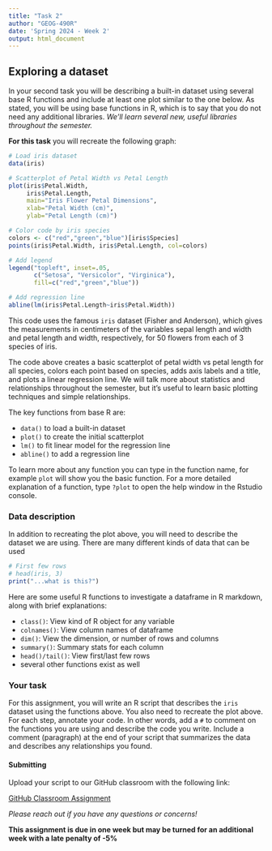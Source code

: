 ```yaml
---
title: "Task 2"
author: "GEOG-490R"
date: 'Spring 2024 - Week 2'
output: html_document
---
```

## Exploring a dataset

In your second task you will be describing a built-in dataset using several base R functions and include at least one plot similar to the one below. As stated, you will be using base functions in R, which is to say that you do not need any additional libraries. *We'll learn several new, useful libraries throughout the semester.*

**For this task** you will recreate the following graph:

```r
# Load iris dataset
data(iris)

# Scatterplot of Petal Width vs Petal Length
plot(iris$Petal.Width, 
     iris$Petal.Length,
     main="Iris Flower Petal Dimensions",
     xlab="Petal Width (cm)",
     ylab="Petal Length (cm)")

# Color code by iris species 
colors <- c("red","green","blue")[iris$Species]
points(iris$Petal.Width, iris$Petal.Length, col=colors)

# Add legend
legend("topleft", inset=.05,
       c("Setosa", "Versicolor", "Virginica"),
       fill=c("red","green","blue"))

# Add regression line 
abline(lm(iris$Petal.Length~iris$Petal.Width))
```

This code uses the famous `iris` dataset (Fisher and Anderson), which gives the measurements in centimeters of the variables sepal length and width and petal length and width, respectively, for 50 flowers from each of 3 species of iris.

The code above creates a basic scatterplot of petal width vs petal length for all species, colors each point based on species, adds axis labels and a title, and plots a linear regression line. We will talk more about statistics and relationships throughout the semester, but it's useful to learn basic plotting techniques and simple relationships.

The key functions from base R are:

- `data()` to load a built-in dataset
- `plot()` to create the initial scatterplot
- `lm()` to fit linear model for the regression line
- `abline()` to add a regression line

To learn more about any function you can type in the function name, for example `plot` will show you the basic function. For a more detailed explanation of a function, type `?plot` to open the help window in the Rstudio console.

### Data description

In addition to recreating the plot above, you will need to describe the dataset we are using. There are many different kinds of data that can be used

```r
# First few rows 
# head(iris, 3)
print("...what is this?")
```

Here are some useful R functions to investigate a dataframe in R markdown, along with brief explanations:

- `class()`: View kind of R object for any variable
- `colnames()`: View column names of dataframe
- `dim()`: View the dimension, or number of rows and columns 
- `summary()`: Summary stats for each column
- `head()/tail()`: View first/last few rows
- several other functions exist as well

### Your task

For this assignment, you will write an R script that describes the `iris` dataset using the functions above. You also need to recreate the plot above. For each step, annotate your code. In other words, add a `#` to comment on the functions you are using and describe the code you write. Include a comment (paragraph) at the end of your script that summarizes the data and describes any relationships you found.


#### Submitting

Upload your script to our GitHub classroom with the following link:

[GitHub Classroom Assignment](https://classroom.github.com/a/T_DG18zP)


*Please reach out if you have any questions or concerns!*

**This assignment is due in one week but may be turned for an additional week with a late penalty of -5%**\
